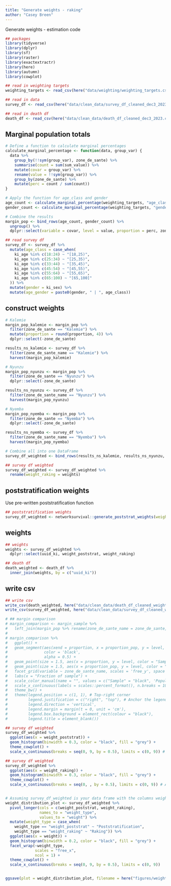 ```yaml
---
title: "Generate weights - raking"
author: "Casey Breen" 
---
```


Generate weights - estimation code 

```r
## packages 
library(tidyverse)
library(dplyr)
library(sf)
library(raster)
library(exactextractr)
library(here)
library(autumn)
library(cowplot)

## read in weighting targets 
weighting_targets <- read_csv(here("data/weighting/weighting_targets.csv"))

## read in data 
survey_df <- read_csv(here("data/clean_data/survey_df_cleaned_dec3_2023.csv")) 

## read in death df 
death_df <- read_csv(here("data/clean_data/death_df_cleaned_dec3_2023.csv"))
```

## Marginal population totals 

```r
# Define a function to calculate marginal percentages
calculate_marginal_percentage <- function(data, group_var) {
  data %>%
    group_by(!!sym(group_var), zone_de_sante) %>%
    summarise(count = sum(sum_value)) %>%
    mutate(covar = group_var) %>%
    rename(value = !!sym(group_var)) %>%
    group_by(zone_de_sante) %>%
    mutate(perc = count / sum(count))
}

# Apply the function for age_class and gender
age_count <- calculate_marginal_percentage(weighting_targets, "age_class")
gender_count <- calculate_marginal_percentage(weighting_targets, "gender")

# Combine the results
margin_pop <- bind_rows(age_count, gender_count) %>%
  ungroup() %>%
  dplyr::select(variable = covar, level = value, proportion = perc, zone_de_sante)
```

```r
## read survey df 
survey_df <- survey_df %>% 
  mutate(age_class = case_when(
    ki_age %in% c(18:24) ~ "[18,25)",
    ki_age %in% c(25:34) ~ "[25,35)",
    ki_age %in% c(33:44) ~ "[35,45)",
    ki_age %in% c(45:54) ~ "[45,55)",
    ki_age %in% c(55:64) ~ "[55,65)",
    ki_age %in% c(65:100) ~ "[65,100]"
  )) %>% 
  mutate(gender = ki_sex) %>% 
  mutate(age_gender = paste0(gender, " | ", age_class))
```

## construct weights 

```r
# Kalemie
margin_pop_kalemie <- margin_pop %>% 
  filter(zone_de_sante == "Kalemie") %>%
  mutate(proportion = round(proportion, 4)) %>% 
  dplyr::select(-zone_de_sante)

results_ns_kalemie <- survey_df %>% 
  filter(zone_de_sante_name == "Kalemie") %>% 
  harvest(margin_pop_kalemie)

# Nyunzu
margin_pop_nyunzu <- margin_pop %>% 
  filter(zone_de_sante == "Nyunzu") %>%
  dplyr::select(-zone_de_sante)

results_ns_nyunzu <- survey_df %>% 
  filter(zone_de_sante_name == "Nyunzu") %>% 
  harvest(margin_pop_nyunzu)

# Nyemba
margin_pop_nyemba <- margin_pop %>% 
  filter(zone_de_sante == "Nyemba") %>%
  dplyr::select(-zone_de_sante)

results_ns_nyemba <- survey_df %>% 
  filter(zone_de_sante_name == "Nyemba") %>% 
  harvest(margin_pop_nyemba)

# Combine all into one DataFrame
survey_df_weighted <- bind_rows(results_ns_kalemie, results_ns_nyunzu, results_ns_nyemba) 

## survey df weighted 
survey_df_weighted <- survey_df_weighted %>% 
  rename(weight_raking = weights)
```

## poststratification weights 

Use pre-written poststratification function 

```r
## poststratification weights 
survey_df_weighted <- networksurvival::generate_poststrat_weights(weighting_targets = weighting_targets, survey_df = survey_df_weighted) 
```

## weights 

```r
## weights 
weights <- survey_df_weighted %>% 
  dplyr::select(uuid_ki, weight_poststrat, weight_raking)

## death df 
death_weighted <- death_df %>% 
  inner_join(weights, by = c("uuid_ki"))
```


## write csv 

```r
## write csv 
write_csv(death_weighted, here("data/clean_data/death_df_cleaned_weighted_dec3_2023.csv"))
write_csv(survey_df_weighted, here("data/clean_data/survey_df_cleaned_weighted_dec3_2023.csv"))
```



```r
# ## margin comparison 
# margin_comparison <- margin_sample %>% 
#   left_join(margin_pop %>% rename(zone_de_sante_name = zone_de_sante, proportion_pop = proportion), by = c("variable", "level", "zone_de_sante_name")) 
# 
# margin_comparison %>% 
#   ggplot() +
#   geom_segment(aes(xend = proportion, x = proportion_pop, y = level, yend = level),
#                color = 'black', 
#                alpha = 0.5) + 
#   geom_point(size = 1.5, aes(x = proportion, y = level, color = "Sample")) +  # Color inside aes
#   geom_point(size = 1.5, aes(x = proportion_pop, y = level, color = "Population")) +  # Color inside aes
#   facet_grid(variable ~ zone_de_sante_name, scales = 'free_y', space = 'free_y', switch = 'y') +
#   labs(x = "Fraction of sample") +
#   scale_color_manual(name = "", values = c("Sample" = "black", 'Population' = "red")) +
#   scale_x_continuous(labels = scales::percent_format(), n.breaks = 10) +
#   theme_bw() +
#   theme(legend.position = c(1, 1), # Top-right corner
#         legend.justification = c("right", "top"), # Anchor the legend at its top-right
#         legend.direction = 'vertical',
#         legend.margin = margin(t = 0, unit = 'cm'),
#         legend.box.background = element_rect(colour = "black"),
#         legend.title = element_blank())

```


```r
## survey df weighted 
survey_df_weighted %>% 
  ggplot(aes(x = weight_poststrat)) + 
  geom_histogram(binwidth = 0.3, color = "black", fill = "grey") + 
  theme_cowplot() + 
  scale_x_continuous(breaks = seq(0, 9, by = 0.5), limits = c(0, 9)) # Add tick marks every 0.05 

## survey df weighted 
survey_df_weighted %>% 
  ggplot(aes(x = weight_raking)) + 
  geom_histogram(binwidth = 0.3, color = "black", fill = "grey") + 
  theme_cowplot() + 
  scale_x_continuous(breaks = seq(0, , by = 0.5), limits = c(0, 9)) # Add tick marks every 0.05 


# Assuming survey_df_weighted is your data frame with the columns weight_poststrat and weight_raking
weight_distribution_plot <- survey_df_weighted %>%
  pivot_longer(cols = c(weight_poststrat, weight_raking), 
               names_to = "weight_type", 
               values_to = "weight") %>%
  mutate(weight_type = case_when(
    weight_type == "weight_poststrat" ~ "Poststratification",
    weight_type == "weight_raking" ~ "Raking")) %>% 
  ggplot(aes(x = weight)) + 
  geom_histogram(binwidth = 0.2, color = "black", fill = "grey") + 
  facet_wrap(~weight_type, 
             scales = "free_x",
             ncol = 1) +
  theme_cowplot() + 
  scale_x_continuous(breaks = seq(0, 9, by = 0.5), limits = c(0, 9))


ggsave(plot = weight_distribution_plot, filename = here("figures/weight_distn.png"), width = 6, height = 6)
```
